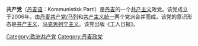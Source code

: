 {{not|丹麦共产党}}
'''共产党'''（[[丹麦语|丹麦语]]：Kommunistisk Parti）是[[丹麦|丹麦]]的一个[[共产主义|共产主义]]政党。该党成立于2006年，由[[丹麦共产党/马列|丹麦共产党/马列]]和[[共产主义统一|共产主义统一]]两个党派合并而成。该党的意识形态是[[共产主义|共产主义]]、[[马克思列宁主义|马克思列宁主义]]。该党出版《工人日报》。

{{欧洲的共产党}}
[[Category:欧洲共产党|Category:欧洲共产党]]
[[Category:丹麦政党|Category:丹麦政党]]